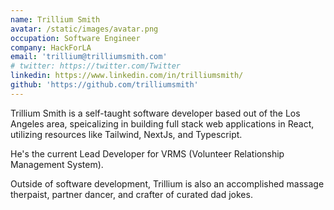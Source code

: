 ```yaml
---
name: Trillium Smith
avatar: /static/images/avatar.png
occupation: Software Engineer
company: HackForLA
email: 'trillium@trilliumsmith.com'
# twitter: https://twitter.com/Twitter
linkedin: https://www.linkedin.com/in/trilliumsmith/
github: 'https://github.com/trilliumsmith'
---
```


Trillium Smith is a self-taught software developer based out of the Los Angeles area, speicalizing in building full stack web applications in React, utilizing resources like Tailwind, NextJs, and Typescript.

He's the current Lead Developer for VRMS (Volunteer Relationship Management System).

Outside of software development, Trillium is also an accomplished massage therpaist, partner dancer, and crafter of curated dad jokes.
